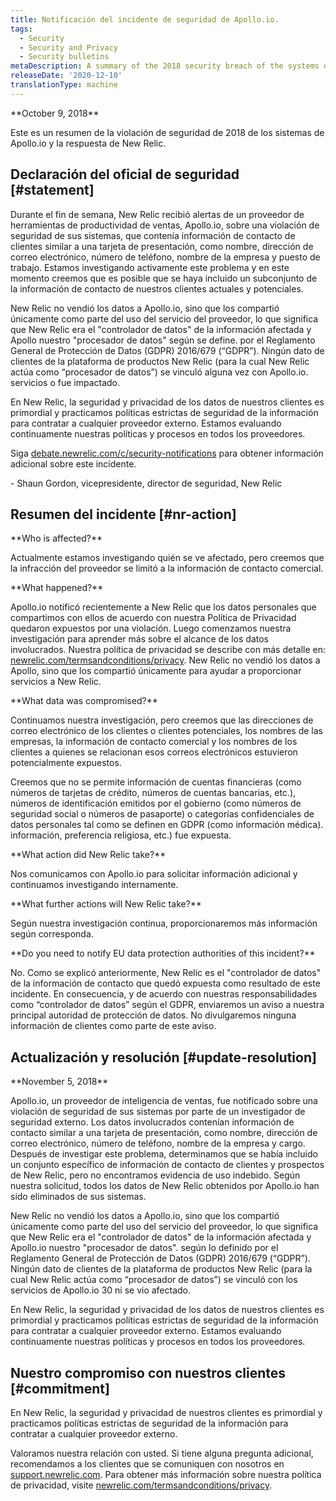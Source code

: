 ```yaml
---
title: Notificación del incidente de seguridad de Apollo.io.
tags:
  - Security
  - Security and Privacy
  - Security bulletins
metaDescription: A summary of the 2018 security breach of the systems of Apollo.io and New Relic's response.
releaseDate: '2020-12-10'
translationType: machine
---
```


<DNT>
  **October 9, 2018**
</DNT>

Este es un resumen de la violación de seguridad de 2018 de los sistemas de Apollo.io y la respuesta de New Relic.

## Declaración del oficial de seguridad [#statement]

Durante el fin de semana, New Relic recibió alertas de un proveedor de herramientas de productividad de ventas, Apollo.io, sobre una violación de seguridad de sus sistemas, que contenía información de contacto de clientes similar a una tarjeta de presentación, como nombre, dirección de correo electrónico, número de teléfono, nombre de la empresa y puesto de trabajo. Estamos investigando activamente este problema y en este momento creemos que es posible que se haya incluido un subconjunto de la información de contacto de nuestros clientes actuales y potenciales.

New Relic no vendió los datos a Apollo.io, sino que los compartió únicamente como parte del uso del servicio del proveedor, lo que significa que New Relic era el "controlador de datos" de la información afectada y Apollo nuestro "procesador de datos" según se define. por el Reglamento General de Protección de Datos (GDPR) 2016/679 (“GDPR”). Ningún dato de clientes de la plataforma de productos New Relic (para la cual New Relic actúa como “procesador de datos”) se vinculó alguna vez con Apollo.io. servicios o fue impactado.

En New Relic, la seguridad y privacidad de los datos de nuestros clientes es primordial y practicamos políticas estrictas de seguridad de la información para contratar a cualquier proveedor externo. Estamos evaluando continuamente nuestras políticas y procesos en todos los proveedores.

Siga [debate.newrelic.com/c/security-notifications](https://discuss.newrelic.com/c/security-notifications) para obtener información adicional sobre este incidente.

\- Shaun Gordon, vicepresidente, director de seguridad, New Relic

## Resumen del incidente [#nr-action]

<DNT>
  **Who is affected?**
</DNT>

Actualmente estamos investigando quién se ve afectado, pero creemos que la infracción del proveedor se limitó a la información de contacto comercial.

<DNT>
  **What happened?**
</DNT>

Apollo.io notificó recientemente a New Relic que los datos personales que compartimos con ellos de acuerdo con nuestra Política de Privacidad quedaron expuestos por una violación. Luego comenzamos nuestra investigación para aprender más sobre el alcance de los datos involucrados. Nuestra política de privacidad se describe con más detalle en: [newrelic.com/termsandconditions/privacy](https://newrelic.com/termsandconditions/privacy). New Relic no vendió los datos a Apollo, sino que los compartió únicamente para ayudar a proporcionar servicios a New Relic.

<DNT>
  **What data was compromised?**
</DNT>

Continuamos nuestra investigación, pero creemos que las direcciones de correo electrónico de los clientes o clientes potenciales, los nombres de las empresas, la información de contacto comercial y los nombres de los clientes a quienes se relacionan esos correos electrónicos estuvieron potencialmente expuestos.

Creemos que no se permite información de cuentas financieras (como números de tarjetas de crédito, números de cuentas bancarias, etc.), números de identificación emitidos por el gobierno (como números de seguridad social o números de pasaporte) o categorías confidenciales de datos personales tal como se definen en GDPR (como información médica). información, preferencia religiosa, etc.) fue expuesta.

<DNT>
  **What action did New Relic take?**
</DNT>

Nos comunicamos con Apollo.io para solicitar información adicional y continuamos investigando internamente.

<DNT>
  **What further actions will New Relic take?**
</DNT>

Según nuestra investigación continua, proporcionaremos más información según corresponda.

<DNT>
  **Do you need to notify EU data protection authorities of this incident?**
</DNT>

No. Como se explicó anteriormente, New Relic es el "controlador de datos" de la información de contacto que quedó expuesta como resultado de este incidente. En consecuencia, y de acuerdo con nuestras responsabilidades como “controlador de datos” según el GDPR, enviaremos un aviso a nuestra principal autoridad de protección de datos. No divulgaremos ninguna información de clientes como parte de este aviso.

## Actualización y resolución [#update-resolution]

<DNT>
  **November 5, 2018**
</DNT>

Apollo.io, un proveedor de inteligencia de ventas, fue notificado sobre una violación de seguridad de sus sistemas por parte de un investigador de seguridad externo. Los datos involucrados contenían información de contacto similar a una tarjeta de presentación, como nombre, dirección de correo electrónico, número de teléfono, nombre de la empresa y cargo. Después de investigar este problema, determinamos que se había incluido un conjunto específico de información de contacto de clientes y prospectos de New Relic, pero no encontramos evidencia de uso indebido. Según nuestra solicitud, todos los datos de New Relic obtenidos por Apollo.io han sido eliminados de sus sistemas.

New Relic no vendió los datos a Apollo.io, sino que los compartió únicamente como parte del uso del servicio del proveedor, lo que significa que New Relic era el "controlador de datos" de la información afectada y Apollo.io nuestro "procesador de datos". según lo definido por el Reglamento General de Protección de Datos (GDPR) 2016/679 (“GDPR”). Ningún dato de clientes de la plataforma de productos New Relic (para la cual New Relic actúa como “procesador de datos”) se vinculó con los servicios de Apollo.io 30 ni se vio afectado.

En New Relic, la seguridad y privacidad de los datos de nuestros clientes es primordial y practicamos políticas estrictas de seguridad de la información para contratar a cualquier proveedor externo. Estamos evaluando continuamente nuestras políticas y procesos en todos los proveedores.

## Nuestro compromiso con nuestros clientes [#commitment]

En New Relic, la seguridad y privacidad de nuestros clientes es primordial y practicamos políticas estrictas de seguridad de la información para contratar a cualquier proveedor externo.

Valoramos nuestra relación con usted. Si tiene alguna pregunta adicional, recomendamos a los clientes que se comuniquen con nosotros en [support.newrelic.com](https://support.newrelic.com/). Para obtener más información sobre nuestra política de privacidad, visite [newrelic.com/termsandconditions/privacy](https://newrelic.com/termsandconditions/privacy).